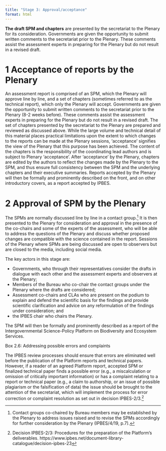 ```yaml
---
title: "Stage 3: Approval/acceptance"
format: html
---
```


**The draft SPM and chapters** are presented by the secretariat to the Plenary for its consideration. Governments are given the opportunity to submit written comments to the secretariat prior to the Plenary. These comments assist the assessment experts in preparing for the Plenary but do not result in a revised draft.

# 1 Acceptance of reports by the Plenary

An assessment report is comprised of an SPM, which the Plenary will approve line by line, and a set of chapters (sometimes referred to as the technical report), which only the Plenary will accept. Governments are given the opportunity to submit written comments to the secretariat prior to the Plenary (8-2 weeks before). These comments assist the assessment experts in preparing for the Plenary but do not result in a revised draft. The set of chapters presented by the secretariat to the Plenary are prepared and reviewed as discussed above. While the large volume and technical detail of this material places practical limitations upon the extent to which changes to the reports can be made at the Plenary sessions, 'acceptance' signifies the view of the Plenary that this purpose has been achieved. The content of the chapters is the responsibility of the coordinating lead authors and is subject to Plenary 'acceptance'. After 'acceptance' by the Plenary, chapters are edited by the authors to reflect the changes made by the Plenary to the SPM, and thus ensure full consistency between the SPM and the underlying chapters and their executive summaries. Reports accepted by the Plenary will then be formally and prominently described on the front, and on other introductory covers, as a report accepted by IPBES.

# 2 Approval of SPM by the Plenary

The SPMs are normally discussed line by line in a contact group.^[Contact groups co-chaired by Bureau members may be established by the Plenary to address issues raised and to revise the SPMs accordingly for further consideration by the Plenary (IPBES/4/19, p.7).] It is then presented to the Plenary for consideration and approval in the presence of the co-chairs and some of the experts of the assessment, who will be able to address the questions of the Plenary and discuss whether proposed changes are compatible with the science contained in the report. Sessions of the Plenary where SPMs are being discussed are open to observers but are closed to the media, including social media.

The key actors in this stage are:

- Governments, who through their representatives consider the drafts in dialogue with each other and the assessment experts and observers at the Plenary;
- Members of the Bureau who co-chair the contact groups under the Plenary where the drafts are considered;
- Assessment co-chairs and CLAs who are present on the podium to explain and defend the scientific basis for the findings and provide scientific clarification and advice on any reformulation of the findings under consideration; and
- the IPBES chair who chairs the Plenary.

The SPM will then be formally and prominently described as a report of the Intergovernmental Science-Policy Platform on Biodiversity and  Ecosystem Services.

::: {.boxed}
<div class="boxed-title" id="box1-3">Box 2.6: Addressing possible errors and complaints</div>

The IPBES review processes should ensure that errors are eliminated well before the publication of the Platform reports and technical papers. However, if a reader of an agreed Platform report, accepted SPM or finalized technical paper finds a possible error (e.g., a miscalculation or omission of critically important information) or has a complaint relating to a report or technical paper (e.g., a claim to authorship, or an issue of possible plagiarism or the falsification of data) the issue should be brought to the attention of the secretariat, which will implement the process for error correction or complaint resolution as set out in decision IPBES-2/3.^[Decision IPBES-2/3: Procedures for the preparation of the Platform's deliverables. https://www.ipbes.net/document-library-catalogue/decision-ipbes-23]

:::
